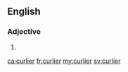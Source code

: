 ==English==

===Adjective===
{{head|en}}

# {{en-comparative of|curly}}

[[ca:curlier]]
[[fr:curlier]]
[[my:curlier]]
[[sv:curlier]]